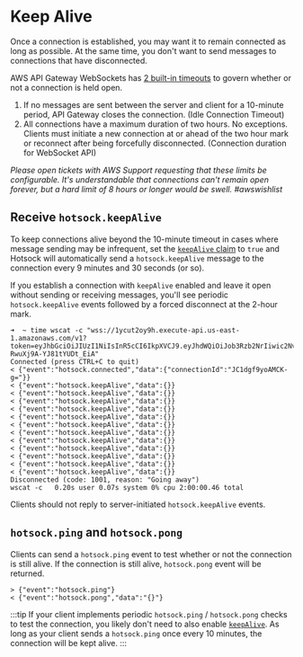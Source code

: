 # Keep Alive

Once a connection is established, you may want it to remain connected as long as possible. At the same time, you don't want to send messages to connections that have disconnected.

AWS API Gateway WebSockets has [2 built-in timeouts](https://docs.aws.amazon.com/apigateway/latest/developerguide/limits.html#apigateway-execution-service-websocket-limits-table) to govern whether or not a connection is held open.

1. If no messages are sent between the server and client for a 10-minute period, API Gateway closes the connection. (Idle Connection Timeout)
1. All connections have a maximum duration of two hours. No exceptions. Clients must initiate a new connection at or ahead of the two hour mark or reconnect after being forcefully disconnected. (Connection duration for WebSocket API)

_Please open tickets with AWS Support requesting that these limits be configurable. It's understandable that connections can't remain open forever, but a hard limit of 8 hours or longer would be swell. #awswishlist_

## Receive `hotsock.keepAlive`

To keep connections alive beyond the 10-minute timeout in cases where message sending may be infrequent, set the [`keepAlive` claim](./claims.mdx#keepAlive) to `true` and Hotsock will automatically send a `hotsock.keepAlive` message to the connection every 9 minutes and 30 seconds (or so).

If you establish a connection with `keepAlive` enabled and leave it open without sending or receiving messages, you'll see periodic `hotsock.keepAlive` events followed by a forced disconnect at the 2-hour mark.

```
➜  ~ time wscat -c "wss://1ycut2oy9h.execute-api.us-east-1.amazonaws.com/v1?token=eyJhbGciOiJIUzI1NiIsInR5cCI6IkpXVCJ9.eyJhdWQiOiJob3Rzb2NrIiwic2NvcGUiOiJhdXRoIiwidWlkIjoiamFtZXMiLCJleHAiOjE2ODUxMzk3ODYsImNoYW5uZWxSdWxlcyI6eyJob3QqIjp7fSwic3BlY2lmaWMiOnt9fX0.aCYTDYNKUvcRss_zlKeSx-RwuXj9A-YJ81tYUDt_EiA"
Connected (press CTRL+C to quit)
< {"event":"hotsock.connected","data":{"connectionId":"JC1dgf9yoAMCK-g="}}
< {"event":"hotsock.keepAlive","data":{}}
< {"event":"hotsock.keepAlive","data":{}}
< {"event":"hotsock.keepAlive","data":{}}
< {"event":"hotsock.keepAlive","data":{}}
< {"event":"hotsock.keepAlive","data":{}}
< {"event":"hotsock.keepAlive","data":{}}
< {"event":"hotsock.keepAlive","data":{}}
< {"event":"hotsock.keepAlive","data":{}}
< {"event":"hotsock.keepAlive","data":{}}
< {"event":"hotsock.keepAlive","data":{}}
< {"event":"hotsock.keepAlive","data":{}}
< {"event":"hotsock.keepAlive","data":{}}
Disconnected (code: 1001, reason: "Going away")
wscat -c   0.20s user 0.07s system 0% cpu 2:00:00.46 total
```

Clients should not reply to server-initiated `hotsock.keepAlive` events.

<!-- ## Send `hotsock.heartbeat`

Like other TCP-based protocols, WebSockets will happily assume that connections are still alive until proven otherwise or until they are explicitly closed. There are many circumstances, however, where the connection is dead but one side doesn't know it yet. Unexpected network disconnects and computers going to sleep are some examples of where this can happen.

Both [standard](../channels/standard) and [presence](../channels/presence) channels support optional [connection heartbeats](./claims.mdx).

This is particularly useful for [presence channels](../channels/presence) when accuracy of connected members is critical and your application cannot withstand a delay in detecting dropped connections.

If enabled, the client _must_ send a `hotsock.heartbeat` event on the WebSocket at least as often as specified in the `clientHeartbeatInterval` claim.

The backend records receipt of this message, but does not send a reply. Avoid over-sending heartbeats, as each heartbeat incurs a database write and a billable API Gateway message.

```
> {"event":"hotsock.heartbeat"}
>
```

If the server does not receive a heartbeat message from the client within the timeframe specified by the `clientHeartbeatInterval` claim, that connection is forcefully closed by the server.-->

## `hotsock.ping` and `hotsock.pong`

Clients can send a `hotsock.ping` event to test whether or not the connection is still alive. If the connection is still alive, `hotsock.pong` event will be returned.

```
> {"event":"hotsock.ping"}
< {"event":"hotsock.pong","data":"{}"}
```

:::tip
If your client implements periodic `hotsock.ping` / `hotsock.pong` checks to test the connection, you likely don't need to also enable [`keepAlive`](#receive-hotsockkeepalive). As long as your client sends a `hotsock.ping` once every 10 minutes, the connection will be kept alive.
:::
